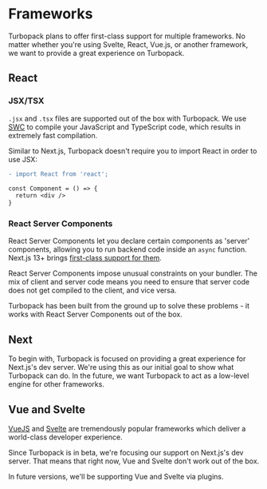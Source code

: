 # Frameworks

Turbopack plans to offer first-class support for multiple frameworks. No matter whether you're using Svelte, React, Vue.js, or another framework, we want to provide a great experience on Turbopack.

## React

### JSX/TSX

`.jsx` and `.tsx` files are supported out of the box with Turbopack. We use [SWC](https://swc.rs/) to compile your JavaScript and TypeScript code, which results in extremely fast compilation.

Similar to Next.js, Turbopack doesn't require you to import React in order to use JSX:

```diff filename="src/index.tsx"
- import React from 'react';

const Component = () => {
  return <div />
}
```

### React Server Components

React Server Components let you declare certain components as 'server' components, allowing you to run backend code inside an `async` function. Next.js 13+ brings [first-class support for them](https://beta.nextjs.org/docs/rendering/server-and-client-components).

React Server Components impose unusual constraints on your bundler. The mix of client and server code means you need to ensure that server code does not get compiled to the client, and vice versa.

Turbopack has been built from the ground up to solve these problems - it works with React Server Components out of the box.

## Next

To begin with, Turbopack is focused on providing a great experience for Next.js's dev server. We're using this as our initial goal to show what Turbopack can do. In the future, we want Turbopack to act as a low-level engine for other frameworks.

## Vue and Svelte

[VueJS](https://vuejs.org/) and [Svelte](https://svelte.dev/) are tremendously popular frameworks which deliver a world-class developer experience.

Since Turbopack is in beta, we're focusing our support on Next.js's dev server. That means that right now, Vue and Svelte don't work out of the box.

In future versions, we'll be supporting Vue and Svelte via plugins.
